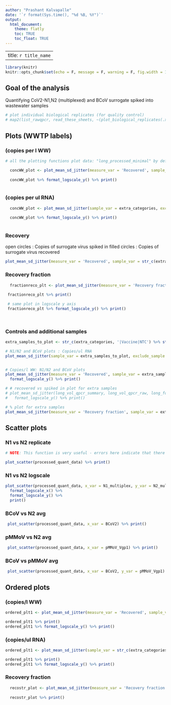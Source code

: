 ```yaml
---
author: "Prashant Kalvapalle"
date: '`r format(Sys.time(), "%d %B, %Y")`'
output: 
  html_document:
    theme: flatly
    toc: TRUE
    toc_float: TRUE
---
```


---
title: `r title_name`
---

```r
library(knitr)
knitr::opts_chunk$set(echo = F, message = F, warning = F, fig.width = 12, fig.height = 4)

```

## Goal of the analysis

Quantifying CoV2-N1,N2 (multiplexed) and BCoV surrogate spiked into wastewater samples

```r

# plot individual biological replicates (for quality control)
# map2(list_rawqpcr, read_these_sheets, ~(plot_biological_replicates(.x, title_text = .y)))

```


## Plots (WWTP labels)

### (copies per l WW)

```r
# all the plotting functions plot data: "long_processed_minimal" by default

  concWW_plot <- plot_mean_sd_jitter(measure_var = 'Recovered', sample_var = extra_categories, exclude_sample = T, x_var = WWTP, ylabel = 'Genome copies/l Wastewater') 
  
  concWW_plot %>% format_logscale_y() %>% print()
  
```


### (copies per ul RNA)

```r

  concWW_plot <- plot_mean_sd_jitter(sample_var = extra_categories, exclude_sample = T, x_var = WWTP, ylabel = 'Genome copies/ul RNA') 
  
  concWW_plot %>% format_logscale_y() %>% print()
  
```


### Recovery

open circles : Copies of surrogate virus spiked in
filled circles : Copies of surrogate virus recovered

```r

plot_mean_sd_jitter(measure_var = 'Recovered', sample_var = str_c(extra_categories), exclude_sample = T, target_filter = 'BCoV|BRSV', x_var = WWTP, ylabel = 'Genome copies/l Wastewater') %>%  format_logscale_y() %>% print()

```

### Recovery fraction

```r


  fractionreco_plt <- plot_mean_sd_jitter(measure_var = 'Recovery fraction', sample_var = str_c(extra_categories, '|Vaccine'), exclude_sample = T, target_filter = 'BCoV|BRSV', x_var = WWTP, ylabel = 'Surrogate virus fraction recovered') 
  
 fractionreco_plt %>% print()

 # same plot in logscale y axis  
 fractionreco_plt %>% format_logscale_y() %>% print()
  
  
```

### Controls and additional samples

```r

extra_samples_to_plot <- str_c(extra_categories, '|Vaccine|NTC') %>% str_remove('\\|Std|Std\\|')

# N1/N2 and BCoV plots : Copies/ul RNA
plot_mean_sd_jitter(sample_var = extra_samples_to_plot, exclude_sample = F, x_var = WWTP) %>% format_logscale_y() %>% print()


# Copies/l WW: N1/N2 and BCoV plots
plot_mean_sd_jitter(measure_var = 'Recovered', sample_var = extra_samples_to_plot, x_var = WWTP, ylabel = 'Genome copies/l Wastewater') %>% 
  format_logscale_y() %>% print()

# # recovered vs spiked in plot for extra samples
# plot_mean_sd_jitter(long_vol_qpcr_summary, long_vol_qpcr_raw, long_format = T, measure_var = 'Recovered', sample_var = extra_samples_to_plot, exclude_sample = F, x_var = WWTP, ylabel = 'Genome copies/l Wastewater') %>%
#   format_logscale_y() %>% print()

# % plot for extra samples
plot_mean_sd_jitter(measure_var = 'Recovery fraction', sample_var = extra_samples_to_plot, target_filter = 'BCoV|BRSV', x_var = WWTP, ylabel = 'Surrogate virus fraction recovered') %>% print()

```


## Scatter plots

### N1 vs N2 replicate

```r

# NOTE: This function is very useful - errors here indicate that there are overlapping labels in the data: Check the sample naming sheet first thing

plot_scatter(processed_quant_data) %>% print()

```

### N1 vs N2 logscale

```r

plot_scatter(processed_quant_data, x_var = N1_multiplex, y_var = N2_multiplex) %>% 
  format_logscale_x() %>% 
  format_logscale_y() %>%
  print()

```

### BCoV vs N2 avg

```r

 plot_scatter(processed_quant_data, x_var = BCoV2) %>% print()

```

### pMMoV vs N2 avg

```r

 plot_scatter(processed_quant_data, x_var = pMMoV_Vgp1) %>% print()

```

### BCoV vs pMMoV avg

```r

 plot_scatter(processed_quant_data, x_var = BCoV2, y_var = pMMoV_Vgp1) %>% print()

```

## Ordered plots

### (copies/l WW)

```r

ordered_plt1 <- plot_mean_sd_jitter(measure_var = 'Recovered', sample_var = str_c(extra_categories, '|NTC|Vaccine'), exclude_sample = T, x_var = WWTP, ascending_order = T, ylabel = 'Genome copies/l Wastewater')

ordered_plt1 %>% print()
ordered_plt1 %>% format_logscale_y() %>% print()

```

### (copies/ul RNA)

```r

ordered_plt1 <- plot_mean_sd_jitter(sample_var = str_c(extra_categories, '|NTC|Vaccine'), exclude_sample = T, x_var = WWTP, ascending_order = T, ylabel = 'Genome copies/ul RNA')

ordered_plt1 %>% print()
ordered_plt1 %>% format_logscale_y() %>% print()

```

### Recovery fraction

```r

  recostr_plot <- plot_mean_sd_jitter(measure_var = 'Recovery fraction', sample_var = str_c(extra_categories,'|NTC|Vaccine'), exclude_sample = T, x_var = WWTP, ascending_order = T, ylabel = 'Surrogate virus fraction recovered')
  
  recostr_plot %>% print()

```

